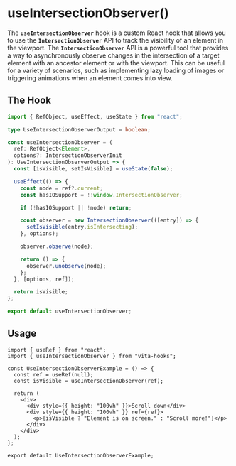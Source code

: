 
<Meta title="hooks/useIntersectionObserver" />

# useIntersectionObserver()

The **`useIntersectionObserver`** hook is a custom React hook that allows you to use the **`IntersectionObserver`** API to track the visibility of an element in the viewport. The **`IntersectionObserver`** API is a powerful tool that provides a way to asynchronously observe changes in the intersection of a target element with an ancestor element or with the viewport. This can be useful for a variety of scenarios, such as implementing lazy loading of images or triggering animations when an element comes into view.

## The Hook

```ts
import { RefObject, useEffect, useState } from "react";

type UseIntersectionObserverOutput = boolean;

const useIntersectionObserver = (
  ref: RefObject<Element>,
  options?: IntersectionObserverInit
): UseIntersectionObserverOutput => {
  const [isVisible, setIsVisible] = useState(false);

  useEffect(() => {
    const node = ref?.current;
    const hasIOSupport = !!window.IntersectionObserver;

    if (!hasIOSupport || !node) return;

    const observer = new IntersectionObserver(([entry]) => {
      setIsVisible(entry.isIntersecting);
    }, options);

    observer.observe(node);

    return () => {
      observer.unobserve(node);
    };
  }, [options, ref]);

  return isVisible;
};

export default useIntersectionObserver;
```

## Usage

```tsx
import { useRef } from "react";
import { useIntersectionObserver } from "vita-hooks";

const UseIntersectionObserverExample = () => {
  const ref = useRef(null);
  const isVisible = useIntersectionObserver(ref);

  return (
    <div>
      <div style={{ height: "100vh" }}>Scroll down</div>
      <div style={{ height: "100vh" }} ref={ref}>
        <p>{isVisible ? "Element is on screen." : "Scroll more!"}</p>
      </div>
    </div>
  );
};

export default UseIntersectionObserverExample;
```
